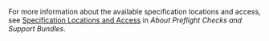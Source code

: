 For more information about the available specification locations and access, see [Specification Locations and Access](vendor/preflight-support-bundle-about#helm) in _About Preflight Checks and Support Bundles_.